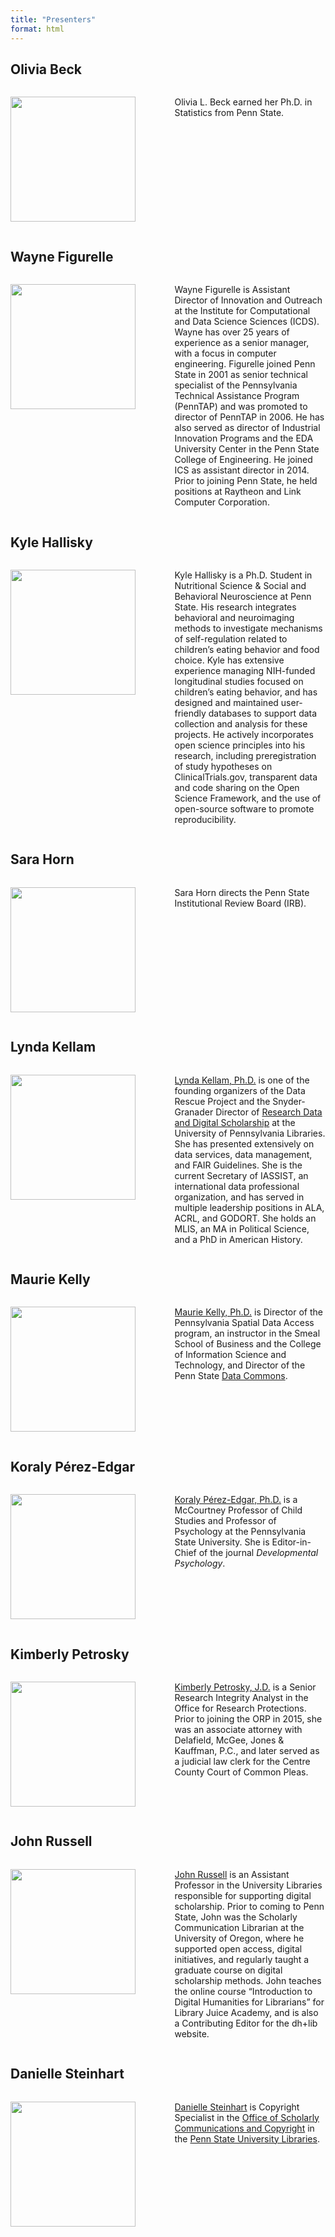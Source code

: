 ```yaml
---
title: "Presenters"
format: html
---
```


## Olivia Beck {-}

:::: {.columns}
::: {.column width=50%}
![](include/img/olivia-beck.jpg){width=200px height=200px}
:::
::: {.column width=50%}
Olivia L. Beck earned her Ph.D. in Statistics from Penn State.
:::
::::

## Wayne Figurelle {-}

:::: {.columns}
::: {.column width=50%}
![](include/img/Wayne-Figurelle.jpg){width=200px height=200px}
:::
::: {.column width=50%}
Wayne Figurelle is Assistant Director of Innovation and Outreach at the Institute for Computational and Data Science Sciences (ICDS). Wayne has over 25 years of experience as a senior manager, with a focus in computer engineering. Figurelle joined Penn State in 2001 as senior technical specialist of the Pennsylvania Technical Assistance Program (PennTAP) and was promoted to director of PennTAP in 2006. He has also served as director of Industrial Innovation Programs and the EDA University Center in the Penn State College of Engineering. He joined ICS as assistant director in 2014. Prior to joining Penn State, he held positions at Raytheon and Link Computer Corporation.
:::
::::

## Kyle Hallisky {-}

:::: {.columns}
::: {.column width=50%}
![](include/img/kyle-hallisky.JPEG){width=200px height=200px}
:::
::: {.column width=50%}
Kyle Hallisky is a Ph.D. Student in Nutritional Science & Social and Behavioral Neuroscience at Penn State. His research integrates behavioral and neuroimaging methods to investigate mechanisms of self-regulation related to children's eating behavior and food choice. Kyle has extensive experience managing NIH-funded longitudinal studies focused on children's eating behavior, and has designed and maintained user-friendly databases to support data collection and analysis for these projects. He actively incorporates open science principles into his research, including preregistration of study hypotheses on ClinicalTrials.gov, transparent data and code sharing on the Open Science Framework, and the use of open-source software to promote reproducibility.
:::
::::

## Sara Horn {-}

:::: {.columns}
::: {.column width=50%}
![](include/img/sara-horn.jpeg){width=200px height=200px}
:::
::: {.column width=50%}
Sara Horn directs the Penn State Institutional Review Board (IRB).
:::
::::

## Lynda Kellam {-}

:::: {.columns}
::: {.column width=50%}
![](include/img/kellam-lynda.jpg){width=200px height=200px}
:::
::: {.column width=50%}
[Lynda Kellam, Ph.D.](https://www.library.upenn.edu/staff/lynda-kellam) is one of the founding organizers of the Data Rescue Project and the Snyder-Granader Director of [Research Data and Digital Scholarship](https://www.library.upenn.edu/rdds) at the University of Pennsylvania Libraries. She has presented extensively on data services, data management, and FAIR Guidelines. She is the current Secretary of IASSIST, an international data professional organization, and has served in multiple leadership positions in ALA, ACRL, and GODORT. She holds an MLIS, an MA in Political Science, and a PhD in American History.
:::
::::

## Maurie Kelly {-}

:::: {.columns}
::: {.column width=50%}
![](include/img/kelly-maurie.jpeg){width=200px height=200px}
:::
::: {.column width=50%}
[Maurie Kelly, Ph.D.](https://iee.psu.edu/people/maurie-kelly) is Director of the Pennsylvania Spatial Data Access program, an instructor in the Smeal School of Business and the College of Information Science and Technology, and Director of the Penn State [Data Commons](https://www.datacommons.psu.edu).
:::
::::

## Koraly Pérez-Edgar {-}

:::: {.columns}
::: {.column width=50%}
![](include/img/perez-edgar-koraly.jpeg){width=200px height=200px}
:::
::: {.column width=50%}
[Koraly Pérez-Edgar, Ph.D.](https://psych.la.psu.edu/people/kxp24/) is a McCourtney Professor of Child Studies and Professor of Psychology at the Pennsylvania State University. She is Editor-in-Chief of the journal *Developmental Psychology*.
:::
::::

## Kimberly Petrosky {-}

:::: {.columns}
::: {.column width=50%}
![](include/img/petrosky-kim.png){width=200px height=200px}
:::
::: {.column width=50%}
[Kimberly Petrosky, J.D.](https://researchsupport.psu.edu/orp-staff/kim-petrosky/) is a Senior Research Integrity Analyst in the Office for Research Protections. Prior to joining the ORP in 2015, she was an associate attorney with Delafield, McGee, Jones & Kauffman, P.C., and later served as a judicial law clerk for the Centre County Court of Common Pleas.
:::
::::


## John Russell {-}

:::: {.columns}
::: {.column width=50%}
![](include/img/russell-john.png){width=200px height=200px}
:::
::: {.column width=50%}
[John Russell](https://chi.la.psu.edu/people/john-russell/) is an Assistant Professor in the University Libraries responsible for supporting digital scholarship. Prior to coming to Penn State, John was the Scholarly Communication Librarian at the University of Oregon, where he supported open access, digital initiatives, and regularly taught a graduate course on digital scholarship methods. John teaches the online course "Introduction to Digital Humanities for Librarians" for Library Juice Academy, and is also a Contributing Editor for the dh+lib website.
:::
::::

## Danielle Steinhart {-}

:::: {.columns}
::: {.column width=50%}
![](include/img/generic-ps-shield-blue-gradient.jpg){width=200px height=200px}
:::
::: {.column width=50%}
[Danielle Steinhart](https://libraries.psu.edu/directory/djs7648) is Copyright Specialist in the [Office of Scholarly Communications and Copyright](https://libraries.psu.edu/about/departments/office-scholarly-communications-and-copyright) in the [Penn State University Libraries](https://libraries.psu.edu).
:::
::::

